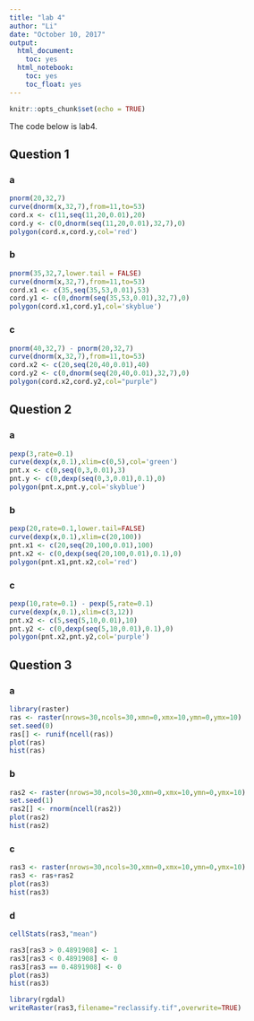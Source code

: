 ```yaml
---
title: "lab 4"
author: "Li"
date: "October 10, 2017"
output:
  html_document:
    toc: yes
  html_notebook:
    toc: yes
    toc_float: yes
---
```


```r
knitr::opts_chunk$set(echo = TRUE)
```

The code below is lab4.

## Question 1
### a
```r
pnorm(20,32,7)
curve(dnorm(x,32,7),from=11,to=53)
cord.x <- c(11,seq(11,20,0.01),20)
cord.y <- c(0,dnorm(seq(11,20,0.01),32,7),0)
polygon(cord.x,cord.y,col='red')
```

### b
```r
pnorm(35,32,7,lower.tail = FALSE)
curve(dnorm(x,32,7),from=11,to=53)
cord.x1 <- c(35,seq(35,53,0.01),53)
cord.y1 <- c(0,dnorm(seq(35,53,0.01),32,7),0)
polygon(cord.x1,cord.y1,col='skyblue')
```

### c
```r
pnorm(40,32,7) - pnorm(20,32,7) 
curve(dnorm(x,32,7),from=11,to=53)
cord.x2 <- c(20,seq(20,40,0.01),40)
cord.y2 <- c(0,dnorm(seq(20,40,0.01),32,7),0)
polygon(cord.x2,cord.y2,col="purple")
```

## Question 2
### a
```r
pexp(3,rate=0.1)
curve(dexp(x,0.1),xlim=c(0,5),col='green')
pnt.x <- c(0,seq(0,3,0.01),3)
pnt.y <- c(0,dexp(seq(0,3,0.01),0.1),0)
polygon(pnt.x,pnt.y,col='skyblue')
```

### b 
```r
pexp(20,rate=0.1,lower.tail=FALSE)
curve(dexp(x,0.1),xlim=c(20,100))
pnt.x1 <- c(20,seq(20,100,0.01),100)
pnt.x2 <- c(0,dexp(seq(20,100,0.01),0.1),0)
polygon(pnt.x1,pnt.x2,col='red')
```

### c
```r
pexp(10,rate=0.1) - pexp(5,rate=0.1)
curve(dexp(x,0.1),xlim=c(3,12))
pnt.x2 <- c(5,seq(5,10,0.01),10)
pnt.y2 <- c(0,dexp(seq(5,10,0.01),0.1),0)
polygon(pnt.x2,pnt.y2,col='purple')
```

## Question 3
### a
```r
library(raster)
ras <- raster(nrows=30,ncols=30,xmn=0,xmx=10,ymn=0,ymx=10)
set.seed(0)
ras[] <- runif(ncell(ras))
plot(ras)
hist(ras)
```

### b
```r
ras2 <- raster(nrows=30,ncols=30,xmn=0,xmx=10,ymn=0,ymx=10)
set.seed(1)
ras2[] <- rnorm(ncell(ras2))
plot(ras2)
hist(ras2)
```

### c
```r
ras3 <- raster(nrows=30,ncols=30,xmn=0,xmx=10,ymn=0,ymx=10)
ras3 <- ras+ras2
plot(ras3)
hist(ras3)
```

### d
```r
cellStats(ras3,"mean")  

ras3[ras3 > 0.4891908] <- 1
ras3[ras3 < 0.4891908] <- 0
ras3[ras3 == 0.4891908] <- 0
plot(ras3)
hist(ras3)

library(rgdal)
writeRaster(ras3,filename="reclassify.tif",overwrite=TRUE)
```